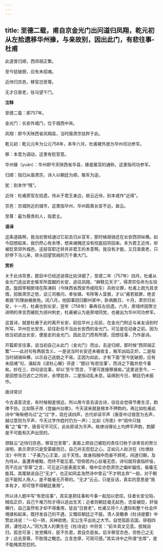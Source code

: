 ```yaml
---
---
---
```

title: 至德二载，甫自京金光门出问道归凤翔，乾元初从左拾遗移华州掾，与亲故别，因出此门，有悲往事-杜甫
---

此道昔归顺，西郊胡正繁。

至今犹破胆，应有未招魂。

近侍归京邑，移官岂至尊。

无才日衰老，驻马望千门。

**注释**

至德二载：即757年。

金光门：长安外城门，位于城西中央。

凤翔：即今天陕西省凤翔县，当时唐肃宗驻跸于此。

乾元初：乾元元年为公元758年，本年六月，杜甫被外放为华州司功参军。

移：本意为调动，这里有贬官意。

华州掾（yuàn）：华州即今天陕西省华县，掾是属官的通称，这里指司功参军。

归顺：指归从唐肃宗，诗人以朝廷为顺，叛军为逆。

犹：别本作“残”。

近侍：杜甫原官左拾遗，侍从于君王身边，故云近侍，别本或作“近得”。

京邑：京城附近的城市，这里指华州，华州距离长安不远，故云。

至尊：最为尊贵的人，指君主。

**语译**

这条道路啊，我当初曾经通过它前去归从官军，那时候胡骑还在长安西郊纵横。如今回想起来，我仍然心有余悸，想来魂魄还没有彻底招将回来。本为君王近侍，却被贬至郊外城邑，这般官职迁转并非君王的本意啊。我没有才能，又日渐衰老，只好停下马儿来，转头回望宫阙的万千重大门。

**赏析**

关于此诗背景，题目中已经述说得比较详细了，至德二年（757年）四月，杜甫从金光门逃出安史叛军所盘踞的长安，逃往凤翔，“麻鞋见天子”，得肃宗任命为左拾遗。旋因宰相房琯在陈涛斜（今陕西省西安市咸阳东）兵败论罪，杜甫上疏为其求情，招致肃宗之怒，诏三司推问，幸张镐、韦陟等人营救，才以“甫若抵罪，绝言者路”的理由被赦免。闰八月，他因事回归鄜州家中，卧病数日，十月，肃宗归长安，十一月，杜甫也到长安，翌年（758年）春再任左拾遗。六月，房琯终因贺兰进明的谗言而被贬为邠州刺史，杜甫被认为是房琯同党，也被出为华州司功参军。

这首诗，就是杜甫于此时离开长安，前往华州上任前，在金光门附近与亲友话别时所写。华州在长安东，前往赴任不当出长安西的金光门，可见是在动身之前。因为他当初逃出长安，便是走的金光门，因此见门而有所感，回想往事，乃作是诗。

开篇即言往事，说当初自己从此门（金光门）而出，去逆归顺，那时候“西郊胡正繁”——此对句有两层含义，一是说当时长安还未被收复，叛军凶焰正炽，二是指当时胡骑纵横，以示自己逃脱之不易。正因为如此，才有下面“至今犹破胆，应有未招魂”句，浦起龙《读杜心解》评道：“题曰‘有悲往事’，而诗之下截并悲今事矣。妙在三、四句说往事，却以‘至今’而言，下便可直接移掾矣。”这里说至今，一是回想当日逃亡之险状，余悸犹存，二是指动乱未息，延绵到今日，朝廷仍未振作。

唐诗常识

今古语音流变，有时候相差很远，所以用今音去读古诗，往往会觉得节奏生涩，韵律不协。比如陈子昂《登幽州台歌》，今天读来就是根本不押韵的。再比如杜甫此诗中“啾啾栖鸟过”之“过”字，现在读四声，古代却读平声（唐音中过错意为去声，越过意则为平声，今天过字作姓时仍为一声）；比如《月夜》中“闺中只独看”之“看”字，唐音可平可仄，此处即读为平声。格律诗理论上均押平声韵，韵脚是不可能有仄声出现的。

颈联云“近侍归京邑，移官岂至尊”，表面上把自己被贬的责任归咎于进谗言的贺兰进明，表示肃宗只是受蒙蔽而已，自己并无怨怼之心，正如元人赵汸在《杜律赵注》中所言：“子美乃心王室，出于天性。故身陷贼中而奋不顾死，间道归朝，及为侍从，虽遭谗被黜，而终不能忘君。”但倘若内心丝毫无怨，诗句就将直指奸佞，而不应出“至尊”之言，可见这只是表面文章，暗中实亦怨肃宗之偏听偏信，昏庸无能耳。其尾联说自己“无才”，也正如同孟浩然诗中曾云“不才明主弃”一般，对于朝廷不能知人用人，是不能毫无芥蒂的。“无才”云云，只是反话，真实的意思是“我本有才，却可惜不得朝廷重用”。

所以诗人题中写“有悲往事”，其实是把往事和今事一起加以悲叹。往者长安沦陷，贼焰正炽，自己千难万险才得以逃出生天；近者则朝廷毫无起色，忠臣被贬，奸佞横行，自己虽然有才却不得重用，徒自“日衰老”。杜甫又将个人遭际和整个社会环境揉和起来，既抒发自己的不遇，又慨叹朝廷之不振。清人吴瞻泰《杜诗提要》中赞此诗说：“一句一转，风神欲绝。实公生平出处之大节。自觉孤臣去国，徘徊四顾，凄怆动人。”同为清人的黄生在《杜诗说》中则言：“前半具文见意。拔贼自归，孤忠可录；坐党横斥，臣不负君，君自负臣矣。后半移官京邑，但咎己之无才；远去至尊，不胜情之瞻恋。立言忠厚，可观可感。”其实诗中之所谓“忠厚”，是不能掩其怨怼的。